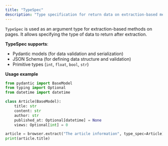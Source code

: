 ```yaml
---
title: "TypeSpec"
description: "Type specification for return data on extraction-based methods"
---
```


`TypeSpec` is used as an argument type for extraction-based methods on pages. It allows specifying the type of data to return after extraction.

**TypeSpec supports**:

- Pydantic models (for data validation and serialization)
- JSON Schema (for defining data structure and validation)
- Primitive types (`int`, `float`, `bool`, `str`)

**Usage example**

```python
from pydantic import BaseModel
from typing import Optional
from datetime import datetime

class Article(BaseModel):
    title: str
    content: str
    author: str
    published_at: Optional[datetime] = None
    views: Optional[int] = 0

article = browser.extract("The article information", type_spec=Article)
print(article.title)
```
